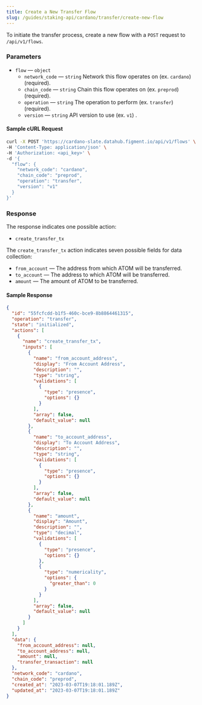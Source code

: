```yaml
---
title: Create a New Transfer Flow
slug: /guides/staking-api/cardano/transfer/create-new-flow
---
```


To initiate the transfer process, create a new flow with a `POST` request to `/api/v1/flows`.

### Parameters

- `flow` &mdash; `object`
  - `network_code` &mdash; `string` Network this flow operates on (ex. `cardano`) (required).
  - `chain_code` &mdash; `string` Chain this flow operates on (ex. `preprod`) (required).
  - `operation` &mdash; `string` The operation to perform (ex. `transfer`) (required).
  - `version` &mdash; `string` API version to use (ex. `v1`) .

#### Sample cURL Request

```bash {5-10}
curl -X POST 'https://cardano-slate.datahub.figment.io/api/v1/flows' \
-H 'Content-Type: application/json' \
-H 'Authorization: <api_key>' \
-d '{
  "flow": {
    "network_code": "cardano",
    "chain_code": "preprod",
    "operation": "transfer",
    "version": "v1"
  }
}'
```

### Response

The response indicates one possible action:

- `create_transfer_tx`

The `create_transfer_tx` action indicates seven possible fields for data collection:

- `from_account` &mdash; The address from which ATOM will be transferred.
- `to_account` &mdash; The address to which ATOM will be transferred.
- `amount` &mdash; The amount of ATOM to be transferred.

#### Sample Response

```json {4,7,10,25,40}
{
  "id": "55fcfcdd-b1f5-460c-bce9-8b8864461315",
  "operation": "transfer",
  "state": "initialized",
  "actions": [
    {
      "name": "create_transfer_tx",
      "inputs": [
        {
          "name": "from_account_address",
          "display": "From Account Address",
          "description": "",
          "type": "string",
          "validations": [
            {
              "type": "presence",
              "options": {}
            }
          ],
          "array": false,
          "default_value": null
        },
        {
          "name": "to_account_address",
          "display": "To Account Address",
          "description": "",
          "type": "string",
          "validations": [
            {
              "type": "presence",
              "options": {}
            }
          ],
          "array": false,
          "default_value": null
        },
        {
          "name": "amount",
          "display": "Amount",
          "description": "",
          "type": "decimal",
          "validations": [
            {
              "type": "presence",
              "options": {}
            },
            {
              "type": "numericality",
              "options": {
                "greater_than": 0
              }
            }
          ],
          "array": false,
          "default_value": null
        }
      ]
    }
  ],
  "data": {
    "from_account_address": null,
    "to_account_address": null,
    "amount": null,
    "transfer_transaction": null
  },
  "network_code": "cardano",
  "chain_code": "preprod",
  "created_at": "2023-03-07T19:18:01.189Z",
  "updated_at": "2023-03-07T19:18:01.189Z"
}
```
